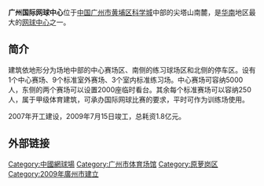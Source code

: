 '''广州国际网球中心'''位于[[中华人民共和国|中国]][[广州市|广州市]][[黄埔区|黄埔区]][[广州科学城|科学城]]中部的尖塔山南麓，是[[华南|华南]]地区最大的[[网球场|网球中心]]之一。

== 简介 ==
建筑依地形分为场地中部的中心赛场区、南侧的练习球场区和北侧的停车区。设有1个中心赛场、9个标准室外赛场、3个室内标准练习场。中心赛场可容纳5000人，东侧的两个赛场可以设置2000座临时看台。其余每个标准赛场可以容纳250人，属于甲级体育建筑，可承办国际网球比赛的要求，平时可作为训练场使用。

2007年开工建设，2009年7月15日竣工，总耗资1.8亿元。

== 外部链接 ==
 
[[Category:中國網球場|Category:中國網球場]]
[[Category:广州市体育场馆|Category:广州市体育场馆]]
[[Category:原萝岗区|Category:原萝岗区]]
[[Category:2009年廣州市建立|Category:2009年廣州市建立]]